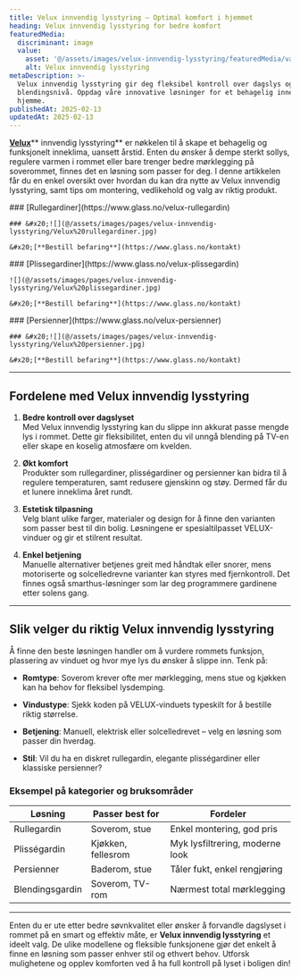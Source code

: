 ```yaml
---
title: Velux innvendig lysstyring – Optimal komfort i hjemmet
heading: Velux innvendig lysstyring for bedre komfort
featuredMedia:
  discriminant: image
  value:
    asset: '@/assets/images/velux-innvendig-lysstyring/featuredMedia/value/asset.jpg'
    alt: Velux innvendig lysstyring
metaDescription: >-
  Velux innvendig lysstyring gir deg fleksibel kontroll over dagslys og
  blendingsnivå. Oppdag våre innovative løsninger for et behagelig inneklima
  hjemme.
publishedAt: 2025-02-13
updatedAt: 2025-02-13
---
```

[**Velux**](https://www.glass.no/velux)** innvendig lysstyring** er nøkkelen til å skape et behagelig og funksjonelt inneklima, uansett årstid. Enten du ønsker å dempe sterkt sollys, regulere varmen i rommet eller bare trenger bedre mørklegging på soverommet, finnes det en løsning som passer for deg. I denne artikkelen får du en enkel oversikt over hvordan du kan dra nytte av Velux innvendig lysstyring, samt tips om montering, vedlikehold og valg av riktig produkt.

<Container crop="wide">
  <Container crop="normal">
    ### [Rullegardiner](https://www.glass.no/velux-rullegardin)

    ### &#x20;![](@/assets/images/pages/velux-innvendig-lysstyring/Velux%20rullegardiner.jpg)

    &#x20;[**Bestill befaring**](https://www.glass.no/kontakt)
  </Container>

  <Container crop="normal">
    ### [Plissegardiner](https://www.glass.no/velux-plissegardin)

    ![](@/assets/images/pages/velux-innvendig-lysstyring/Velux%20plissegardiner.jpg)

    &#x20;[**Bestill befaring**](https://www.glass.no/kontakt)
  </Container>

  <Container crop="normal">
    ### [Persienner](https://www.glass.no/velux-persienner)

    ### &#x20;![](@/assets/images/pages/velux-innvendig-lysstyring/Velux%20persienner.jpg)

    &#x20;[**Bestill befaring**](https://www.glass.no/kontakt)
  </Container>
</Container>

---

## **Fordelene med Velux innvendig lysstyring**

1. **Bedre kontroll over dagslyset**\
   Med Velux innvendig lysstyring kan du slippe inn akkurat passe mengde lys i rommet. Dette gir fleksibilitet, enten du vil unngå blending på TV-en eller skape en koselig atmosfære om kvelden.

2. **Økt komfort**\
   Produkter som rullegardiner, plisségardiner og persienner kan bidra til å regulere temperaturen, samt redusere gjenskinn og støy. Dermed får du et lunere inneklima året rundt.

3. **Estetisk tilpasning**\
   Velg blant ulike farger, materialer og design for å finne den varianten som passer best til din bolig. Løsningene er spesialtilpasset VELUX-vinduer og gir et stilrent resultat.

4. **Enkel betjening**\
   Manuelle alternativer betjenes greit med håndtak eller snorer, mens motoriserte og solcelledrevne varianter kan styres med fjernkontroll. Det finnes også smarthus-løsninger som lar deg programmere gardinene etter solens gang.

---

## **Slik velger du riktig Velux innvendig lysstyring**

Å finne den beste løsningen handler om å vurdere rommets funksjon, plassering av vinduet og hvor mye lys du ønsker å slippe inn. Tenk på:

* **Romtype**: Soverom krever ofte mer mørklegging, mens stue og kjøkken kan ha behov for fleksibel lysdemping.

* **Vindustype**: Sjekk koden på VELUX-vinduets typeskilt for å bestille riktig størrelse.

* **Betjening**: Manuell, elektrisk eller solcelledrevet – velg en løsning som passer din hverdag.

* **Stil**: Vil du ha en diskret rullegardin, elegante plisségardiner eller klassiske persienner?

### **Eksempel på kategorier og bruksområder**

| Løsning         | Passer best for    | Fordeler                        |
| --------------- | ------------------ | ------------------------------- |
| Rullegardin     | Soverom, stue      | Enkel montering, god pris       |
| Plisségardin    | Kjøkken, fellesrom | Myk lysfiltrering, moderne look |
| Persienner      | Baderom, stue      | Tåler fukt, enkel rengjøring    |
| Blendingsgardin | Soverom, TV-rom    | Nærmest total mørklegging       |

---

Enten du er ute etter bedre søvnkvalitet eller ønsker å forvandle dagslyset i rommet på en smart og effektiv måte, er **Velux innvendig lysstyring** et ideelt valg. De ulike modellene og fleksible funksjonene gjør det enkelt å finne en løsning som passer enhver stil og ethvert behov. Utforsk mulighetene og opplev komforten ved å ha full kontroll på lyset i boligen din!
